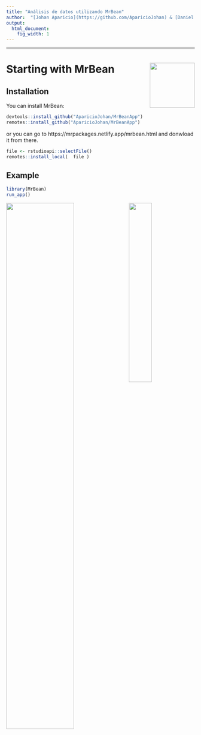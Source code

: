 ---
title: "Análisis de datos utilizando MrBean"
author:  "[Johan Aparicio](https://github.com/AparicioJohan) & [Daniel Ariza-Suarez](https://github.com/darizasu) at [CIAT](https://ciat.cgiar.org/?lang=es), 24/11/2020"
output:
  html_document:
    fig_width: 1
---

----

<link href="images/style.css" rel="stylesheet"></link>

# Starting with MrBean <img src="images/logo.png" width="120px" align="right"/>

## Installation

You can install MrBean:

``` r
devtools::install_github("AparicioJohan/MrBeanApp")       
remotes::install_github("AparicioJohan/MrBeanApp")   
```
or you can go to https://mrpackages.netlify.app/mrbean.html and donwload it from there.

```r
file <- rstudioapi::selectFile()
remotes::install_local(  file )
```

## Example

``` r
library(MrBean)
run_app()
```

<img src="images/people.PNG" class="center" width="35%" align="right"/>

<img src="images/Alianza_logo_ancho_espanol.png" class="center" width="60%"/>


<br>


